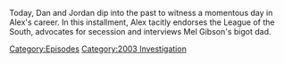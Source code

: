 {{DEFAULTSORT:
    #_EPISODE_0796:February 4, 2004
}}{{Episode
    | title           = February 4, 2004
    | caption         = Listen to this episode on [https://knowledgefight.libsyn.com/796-february-4-2004 Libsyn] [https://open.spotify.com/episode/1i0iVmfrYcvXjA0Cg0yppN Spotify], Read the [[Transcript/796: February 4, 2004|Unofficial Transcript]]
    | episodeNumber   = 796
    | length          = 01:05:39
    | airDate         = April 14, 2023
    | coverageDate    = February 4, 2004
    | episodeType     = [[:Category:2003 Investigation|2003 Investigation]]
    | appearance      = [[Hutton Gibson]], [[Mel Gibson]]
    | previousEpisode = [[795: April 4-5, 2023]]
    | nextEpisode     = [[797: Belly-Floppin' Into The Pool]]
}}

{{Stub}}

Today, Dan and Jordan dip into the past to witness a momentous day in Alex's career.  In this installment, Alex tacitly endorses the League of the South, advocates for secession and interviews Mel Gibson's bigot dad.

[[Category:Episodes]]
[[Category:2003 Investigation]]
